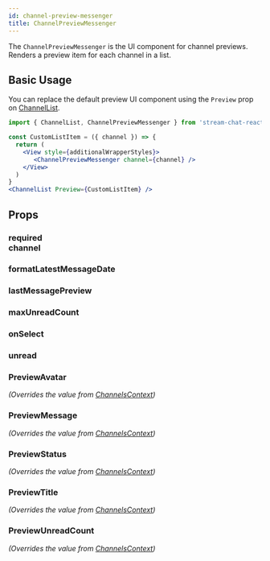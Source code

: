 ```yaml
---
id: channel-preview-messenger
title: ChannelPreviewMessenger
---
```




The `ChannelPreviewMessenger` is the UI component for channel previews. Renders a preview item for each channel in a list.


## Basic Usage

You can replace the default preview UI component using the `Preview` prop on [ChannelList](../core-components/channel_list.mdx#preview).

```jsx
import { ChannelList, ChannelPreviewMessenger } from 'stream-chat-react-native';

const CustomListItem = ({ channel }) => {
  return (
    <View style={additionalWrapperStyles}>
       <ChannelPreviewMessenger channel={channel} />
    </View>
  )
}
<ChannelList Preview={CustomListItem} />
```

## Props

### <div class="label required">required</div> **channel**

<Channel/>

### formatLatestMessageDate

<FormatLatestMessageDate/>

### lastMessagePreview

<LastMessagePreview/>

### maxUnreadCount

<MaxUnreadCount/>

### onSelect

<OnSelect/>

### unread

<Unread/>

### PreviewAvatar

_(Overrides the value from [ChannelsContext](../contexts/channels_context.mdx))_

<PreviewAvatar/>

### PreviewMessage

_(Overrides the value from [ChannelsContext](../contexts/channels_context.mdx))_

<PreviewMessage/>

### PreviewStatus

_(Overrides the value from [ChannelsContext](../contexts/channels_context.mdx))_

<PreviewStatus/>

### PreviewTitle

_(Overrides the value from [ChannelsContext](../contexts/channels_context.mdx))_

<PreviewTitle/>

### PreviewUnreadCount

_(Overrides the value from [ChannelsContext](../contexts/channels_context.mdx))_

<PreviewUnreadCount/>
